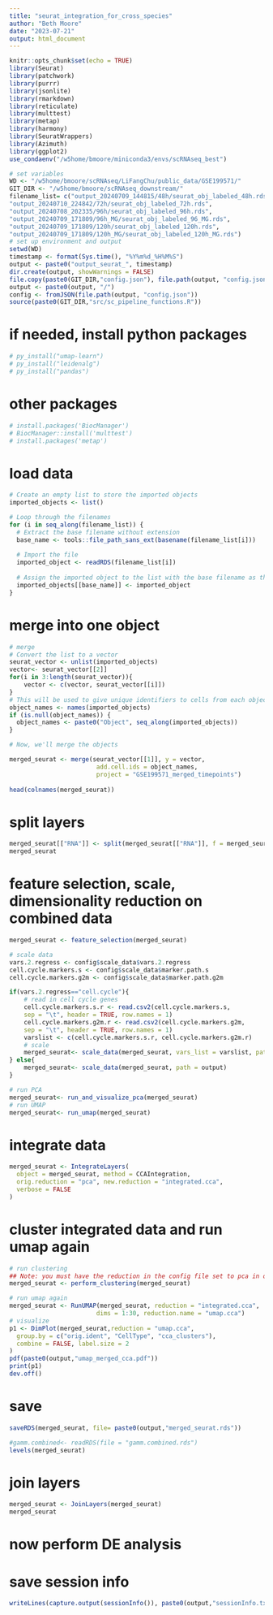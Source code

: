 ```yaml
---
title: "seurat_integration_for_cross_species"
author: "Beth Moore"
date: "2023-07-21"
output: html_document
---
```


```r
knitr::opts_chunk$set(echo = TRUE)
library(Seurat)
library(patchwork)
library(purrr)
library(jsonlite)
library(rmarkdown)
library(reticulate)
library(multtest)
library(metap)
library(harmony)
library(SeuratWrappers)
library(Azimuth)
library(ggplot2)
use_condaenv("/w5home/bmoore/miniconda3/envs/scRNAseq_best")

# set variables
WD <- "/w5home/bmoore/scRNAseq/LiFangChu/public_data/GSE199571/"
GIT_DIR <- "/w5home/bmoore/scRNAseq_downstream/"
filename_list= c("output_20240709_144815/48h/seurat_obj_labeled_48h.rds",
"output_20240710_224842/72h/seurat_obj_labeled_72h.rds",
"output_20240708_202335/96h/seurat_obj_labeled_96h.rds",
"output_20240709_171809/96h_MG/seurat_obj_labeled_96_MG.rds",
"output_20240709_171809/120h/seurat_obj_labeled_120h.rds",
"output_20240709_171809/120h_MG/seurat_obj_labeled_120h_MG.rds")
# set up environment and output
setwd(WD)
timestamp <- format(Sys.time(), "%Y%m%d_%H%M%S")
output <- paste0("output_seurat_", timestamp)
dir.create(output, showWarnings = FALSE)
file.copy(paste0(GIT_DIR,"config.json"), file.path(output, "config.json"))
output <- paste0(output, "/")
config <- fromJSON(file.path(output, "config.json"))
source(paste0(GIT_DIR,"src/sc_pipeline_functions.R"))
```
# if needed, install python packages
```r
# py_install("umap-learn")
# py_install("leidenalg")
# py_install("pandas")
```
# other packages
```r
# install.packages('BiocManager')
# BiocManager::install('multtest')
# install.packages('metap')
```

# load data
```r
# Create an empty list to store the imported objects
imported_objects <- list()

# Loop through the filenames
for (i in seq_along(filename_list)) {
  # Extract the base filename without extension
  base_name <- tools::file_path_sans_ext(basename(filename_list[i]))
  
  # Import the file
  imported_object <- readRDS(filename_list[i])
  
  # Assign the imported object to the list with the base filename as the name
  imported_objects[[base_name]] <- imported_object
}
```
# merge into one object
```r
# merge
# Convert the list to a vector
seurat_vector <- unlist(imported_objects)
vector<- seurat_vector[[2]]
for(i in 3:length(seurat_vector)){
    vector <- c(vector, seurat_vector[[i]])
}
# This will be used to give unique identifiers to cells from each object
object_names <- names(imported_objects)
if (is.null(object_names)) {
  object_names <- paste0("Object", seq_along(imported_objects))
}

# Now, we'll merge the objects

merged_seurat <- merge(seurat_vector[[1]], y = vector, 
                        add.cell.ids = object_names, 
                        project = "GSE199571_merged_timepoints")
 
head(colnames(merged_seurat))
```
# split layers
```r
merged_seurat[["RNA"]] <- split(merged_seurat[["RNA"]], f = merged_seurat$orig.ident)
merged_seurat
```
# feature selection, scale, dimensionality reduction on combined data
```r
merged_seurat <- feature_selection(merged_seurat)
```
```r
# scale data
vars.2.regress <- config$scale_data$vars.2.regress
cell.cycle.markers.s <- config$scale_data$marker.path.s
cell.cycle.markers.g2m <- config$scale_data$marker.path.g2m

if(vars.2.regress=="cell.cycle"){
    # read in cell cycle genes
    cell.cycle.markers.s.r <- read.csv2(cell.cycle.markers.s, 
    sep = "\t", header = TRUE, row.names = 1)
    cell.cycle.markers.g2m.r <- read.csv2(cell.cycle.markers.g2m, 
    sep = "\t", header = TRUE, row.names = 1)
    varslist <- c(cell.cycle.markers.s.r, cell.cycle.markers.g2m.r)
    # scale
    merged_seurat<- scale_data(merged_seurat, vars_list = varslist, path = output)
} else{
    merged_seurat<- scale_data(merged_seurat, path = output)
}
```
```r
# run PCA
merged_seurat<- run_and_visualize_pca(merged_seurat)
# run UMAP
merged_seurat<- run_umap(merged_seurat)
```

# integrate data
```r
merged_seurat <- IntegrateLayers(
  object = merged_seurat, method = CCAIntegration,
  orig.reduction = "pca", new.reduction = "integrated.cca",
  verbose = FALSE
)
```
# cluster integrated data and run umap again
```r
# run clustering
## Note: you must have the reduction in the config file set to pca in order for this to work
merged_seurat <- perform_clustering(merged_seurat)
```
```r
# run umap again
merged_seurat <- RunUMAP(merged_seurat, reduction = "integrated.cca", 
                        dims = 1:30, reduction.name = "umap.cca")
# visualize
p1 <- DimPlot(merged_seurat,reduction = "umap.cca",
  group.by = c("orig.ident", "CellType", "cca_clusters"),
  combine = FALSE, label.size = 2
)
pdf(paste0(output,"umap_merged_cca.pdf"))
print(p1)
dev.off()
```
# save
```r
saveRDS(merged_seurat, file= paste0(output,"merged_seurat.rds"))
```
```r
#gamm.combined<- readRDS(file = "gamm.combined.rds")
levels(merged_seurat)
```

# join layers
```r
merged_seurat <- JoinLayers(merged_seurat)
merged_seurat
```
# now perform DE analysis

# save session info
```r
writeLines(capture.output(sessionInfo()), paste0(output,"sessionInfo.txt"))
```
